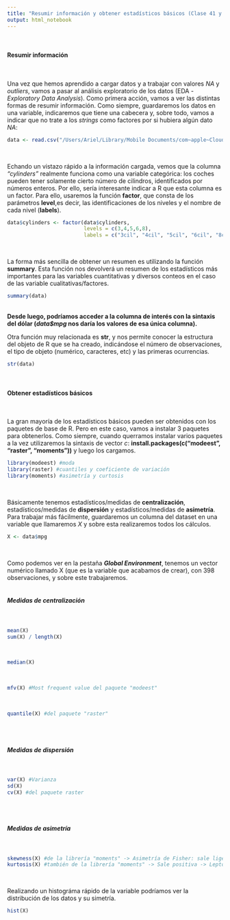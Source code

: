 ```yaml
---
title: "Resumir información y obtener estadísticos básicos (Clase 41 y adelante"
output: html_notebook
---
```

\

#### Resumir información
\

Una vez que hemos aprendido a cargar datos y a trabajar con valores $NA$ y _outliers_, vamos a pasar al análisis exploratorio de los datos (EDA - _Exploratory Data Analysis_). Como primera acción, vamos a ver las distintas formas de resumir información. Como siempre, guardaremos los datos en una variable, indicaremos que tiene una cabecera y, sobre todo, vamos a indicar que no trate a los _strings_ como factores por si hubiera algún dato $NA$:

```r
data <- read.csv("/Users/Ariel/Library/Mobile Documents/com~apple~CloudDocs/AADD/DataScience-con-RStudio/Datos/tema2/auto-mpg.csv", header = T, stringsAsFactors = F)
```
\

Echando un vistazo rápido a la información cargada, vemos que la columna _"cylinders"_ realmente funciona como una variable categórica: los coches pueden tener solamente cierto número de cilindros, identificados por números enteros. Por ello, sería interesante indicar a R que esta columna es un factor. Para ello, usaremos la función **factor**, que consta de los parámetros **level**,es decir, las identificaciones de los niveles y el nombre de cada nivel (**labels**).

```r
data$cylinders <- factor(data$cylinders,
                         levels = c(3,4,5,6,8),
                         labels = c("3cil", "4cil", "5cil", "6cil", "8cil"))
```
\

La forma más sencilla de obtener un resumen es utilizando la función **summary**. Esta función nos devolverá un resumen de los estadísticos más importantes para las variables cuantitativas y diversos conteos en el caso de las variable cualitativas/factores.

```r
summary(data)
```
\
**Desde luego, podríamos acceder a la columna de interés con la sintaxis del dólar (_data$mpg_ nos daría los valores de esa única columna).**

Otra función muy relacionada es **str**, y nos permite conocer la estructura del objeto de R que se ha creado, indicándose el número de observaciones, el tipo de objeto (numérico, caracteres, etc) y las primeras ocurrencias.

```r
str(data)
```
\


#### Obtener estadísticos básicos
\

La gran mayoría de los estadísticos básicos pueden ser obtenidos con los paquetes de base de R. Pero en este caso, vamos a instalar 3 paquetes para obtenerlos. Como siempre, cuando querramos instalar varios paquetes a la vez utilizaremos la sintaxis de vector $c$: **install.packages(c("modeest", "raster", "moments"))** y luego los cargamos.
```r
library(modeest) #moda
library(raster) #cuantiles y coeficiente de variación
library(moments) #asimetría y curtosis
```
\

Básicamente tenemos estadísticos/medidas de **centralización**, estadísticos/medidas de **dispersión** y estadísticos/medidas de **asimetría**.
Para trabajar más fácilmente, guardaremos un columna del dataset en una variable que llamaremos _X_ y sobre esta realizaremos todos los cálculos.

```r
X <- data$mpg
```
\

Como podemos ver en la pestaña _**Global Environment**_, tenemos un vector numérico llamado X (que es la variable que acabamos de crear), con 398 observaciones, y sobre este trabajaremos.
\
\


##### Medidas de centralización
\

```r
mean(X)
sum(X) / length(X)
```
\

```r
median(X)
```
\

```r
mfv(X) #Most frequent value del paquete "modeest"

```
\

```r
quantile(X) #del paquete "raster"
```
\
\

##### Medidas de dispersión
\

```r
var(X) #Varianza
sd(X)
cv(X) #del paquete raster
```
\
\


##### Medidas de asimetría
\

```r
skewness(X) #de la librería "moments" -> Asimetría de Fisher: sale ligeramente positiva, es decir tiene una asimetría positiva (la media está "adelantada" con respecto al pico).
kurtosis(X) #también de la librería "moments" -> Sale positiva -> Leptocúrtica, es decir, concentra los datos y con poca cola ("puntiaguda"). Platicúrtica sería cuando es aplanada
```
\

Realizando un histográma rápido de la variable podríamos ver la distribución de los datos y su simetría.

```r
hist(X)
```











































